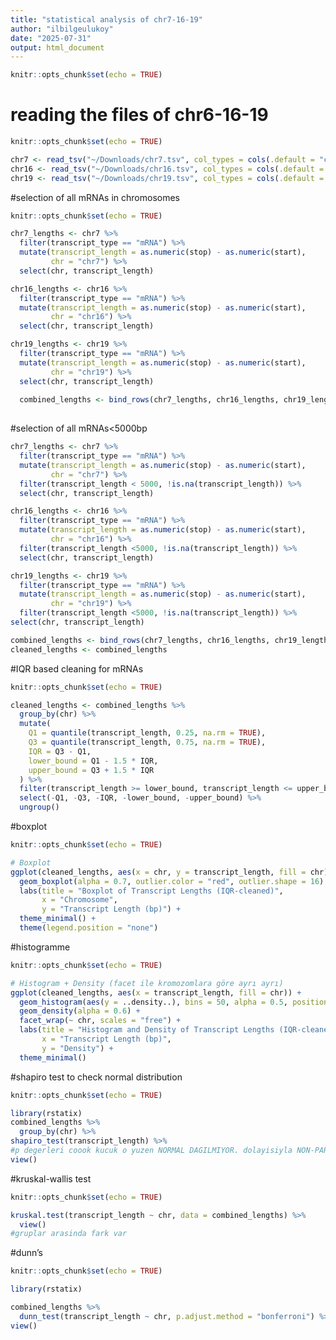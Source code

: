 ```yaml
---
title: "statistical analysis of chr7-16-19"
author: "ilbilgeulukoy"
date: "2025-07-31"
output: html_document
---
```


```r
knitr::opts_chunk$set(echo = TRUE)
```

# reading the files of chr6-16-19

```r
knitr::opts_chunk$set(echo = TRUE)

chr7 <- read_tsv("~/Downloads/chr7.tsv", col_types = cols(.default = "c")) %>% clean_names()
chr16 <- read_tsv("~/Downloads/chr16.tsv", col_types = cols(.default = "c")) %>% clean_names()
chr19 <- read_tsv("~/Downloads/chr19.tsv", col_types = cols(.default = "c")) %>% clean_names()

```

#selection of all mRNAs in chromosomes
```r
knitr::opts_chunk$set(echo = TRUE)

chr7_lengths <- chr7 %>%
  filter(transcript_type == "mRNA") %>%
  mutate(transcript_length = as.numeric(stop) - as.numeric(start),
         chr = "chr7") %>%
  select(chr, transcript_length)

chr16_lengths <- chr16 %>%
  filter(transcript_type == "mRNA") %>%
  mutate(transcript_length = as.numeric(stop) - as.numeric(start),
         chr = "chr16") %>%
  select(chr, transcript_length)

chr19_lengths <- chr19 %>%
  filter(transcript_type == "mRNA") %>%
  mutate(transcript_length = as.numeric(stop) - as.numeric(start),
         chr = "chr19") %>%
  select(chr, transcript_length) 
  
  combined_lengths <- bind_rows(chr7_lengths, chr16_lengths, chr19_lengths) 
  
```


#selection of all mRNAs<5000bp
```r
chr7_lengths <- chr7 %>%
  filter(transcript_type == "mRNA") %>%
  mutate(transcript_length = as.numeric(stop) - as.numeric(start),
         chr = "chr7") %>%
  filter(transcript_length < 5000, !is.na(transcript_length)) %>% 
  select(chr, transcript_length)

chr16_lengths <- chr16 %>%
  filter(transcript_type == "mRNA") %>%
  mutate(transcript_length = as.numeric(stop) - as.numeric(start),
         chr = "chr16") %>%
  filter(transcript_length <5000, !is.na(transcript_length)) %>% 
  select(chr, transcript_length)

chr19_lengths <- chr19 %>%
  filter(transcript_type == "mRNA") %>%
  mutate(transcript_length = as.numeric(stop) - as.numeric(start),
         chr = "chr19") %>%
  filter(transcript_length <5000, !is.na(transcript_length)) %>% 
select(chr, transcript_length)

combined_lengths <- bind_rows(chr7_lengths, chr16_lengths, chr19_lengths)
cleaned_lengths <- combined_lengths 
```



#IQR based cleaning for mRNAs  
```r
knitr::opts_chunk$set(echo = TRUE)

cleaned_lengths <- combined_lengths %>% 
  group_by(chr) %>%
  mutate(
    Q1 = quantile(transcript_length, 0.25, na.rm = TRUE),
    Q3 = quantile(transcript_length, 0.75, na.rm = TRUE),
    IQR = Q3 - Q1,
    lower_bound = Q1 - 1.5 * IQR,
    upper_bound = Q3 + 1.5 * IQR
  ) %>%
  filter(transcript_length >= lower_bound, transcript_length <= upper_bound) %>%
  select(-Q1, -Q3, -IQR, -lower_bound, -upper_bound) %>%
  ungroup()
```


#boxplot
```r
knitr::opts_chunk$set(echo = TRUE)

# Boxplot
ggplot(cleaned_lengths, aes(x = chr, y = transcript_length, fill = chr)) +
  geom_boxplot(alpha = 0.7, outlier.color = "red", outlier.shape = 16) +
  labs(title = "Boxplot of Transcript Lengths (IQR-cleaned)",
       x = "Chromosome",
       y = "Transcript Length (bp)") +
  theme_minimal() +
  theme(legend.position = "none")
```

#histogramme
```r
knitr::opts_chunk$set(echo = TRUE)

# Histogram + Density (facet ile kromozomlara göre ayrı ayrı)
ggplot(cleaned_lengths, aes(x = transcript_length, fill = chr)) +
  geom_histogram(aes(y = ..density..), bins = 50, alpha = 0.5, position = "identity") +
  geom_density(alpha = 0.6) +
  facet_wrap(~ chr, scales = "free") +
  labs(title = "Histogram and Density of Transcript Lengths (IQR-cleaned)",
       x = "Transcript Length (bp)",
       y = "Density") +
  theme_minimal()
```

#shapiro test to check normal distribution

```r
knitr::opts_chunk$set(echo = TRUE)

library(rstatix)
combined_lengths %>%
  group_by(chr) %>% 
shapiro_test(transcript_length) %>% 
#p degerleri coook kucuk o yuzen NORMAL DAGILMIYOR. dolayisiyla NON-PARAMETRIK
view()

```

#kruskal-wallis test 

```r
knitr::opts_chunk$set(echo = TRUE)

kruskal.test(transcript_length ~ chr, data = combined_lengths) %>% 
  view()
#gruplar arasinda fark var

```

#dunn's

```r
knitr::opts_chunk$set(echo = TRUE)

library(rstatix)

combined_lengths %>%
  dunn_test(transcript_length ~ chr, p.adjust.method = "bonferroni") %>% 
view()
```
